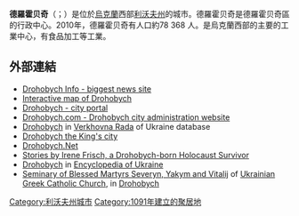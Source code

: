 {{Unreferenced|time=2015-09-16T02:30:11+00:00}}
{{expand|time=2013-07-16T15:02:50+00:00}}
{{Infobox settlement
|official_name = Drohobych
|native_name = Дрогóбич
|nickname =
|image_skyline = Drohobycz ulica stryjska 2008.jpg
|imagesize = 
|image_caption = Street in Drohobych City Centre
|image_flag = 
|image_shield = Coat of Arms of Drohobych.svg
|motto = 
|image_map = 
|mapsize = 250px 
|map_caption = Map of Ukraine with {{{name}}} highlighted.
|coordinates_display =inline,title
|coordinates_region =UA
|subdivision_type = [[Countries_of_the_world|Country]]
|subdivision_type1 = [[Regions_of_Ukraine|Oblast]]
|subdivision_type2 = [[List_of_cities_in_Ukraine|City]]
|subdivision_name =[[Ukraine|Ukraine]]
|subdivision_name1 = [[Lviv_Oblast|Lviv Oblast]]
|subdivision_name2 = [[Drohobych|Drohobych]]
|established_title = First mentioned
|established_date = 1387
|cityrights_title =
|cityrights_date = 
|leader_title = [[Mayor|Mayor]]
|leader_name = Oleksiy Radzievskyi
|area_magnitude = 
|area_total_km2 = 41.0
|area_land_km2 = 
|area_water_km2 = 
|population_as_of = 2005
|population_note = 
|population_total = 78 368|population_footnotes=
|population_metro =| 
population_density_km2 = 
|pushpin_map            =Ukraine
|pushpin_label_position = <!-- the position of the pushpin label: left, right, top, bottom, none -->
|pushpin_map_caption    =Location of Drohobych
|pushpin_mapsize        =
|latd=49 |latm=21 |lats=00 |latNS=N
|longd=23 |longm=30 |longs=00 |longEW=E
|elevation_m = 
|postal_code = 
|area_code = 
|blank_info = 
|blank1_info = 
|website = http://drohobych.com
|footnotes = 
}}

'''德羅霍贝奇'''（{{lang-uk|Дрогóбич}}；{{lang-pl|Drohobycz}}）是位於[[烏克蘭|烏克蘭]]西部[[利沃夫州|利沃夫州]]的城市。德羅霍贝奇是德羅霍贝奇區的行政中心。2010年，德羅霍贝奇有人口約78 368 人。是烏克蘭西部的主要的工業中心，有食品加工等工業。

==外部連結==
{{sisterlinks|Drohobych}}
* [http://droginfo.com.ua Drohobych Info - biggest news site] {{Wayback|url=http://droginfo.com.ua/ |date=20210117175510 }} {{uk icon}}
* [https://web.archive.org/web/20120313061737/http://nadoloni.com/en Interactive map of Drohobych]
* [http://drohobych.org Drohobych - city portal] {{Wayback|url=http://drohobych.org/ |date=20210116151928 }} {{uk icon}}
* [http://Drohobych.com Drohobych.com - Drohobych city administration website] {{Wayback|url=http://drohobych.com/ |date=20150119085017 }} {{uk icon}}
* [https://web.archive.org/web/20070930221430/http://gska2.rada.gov.ua:7777/pls/z7502/A005?rdat1=06.07.2005&rf7571=21672 Drohobych] in [[Verkhovna_Rada|Verkhovna Rada]] of Ukraine database {{uk icon}}
* [https://web.archive.org/web/20190816072249/http://drohobych.com.ua/ Drohobych the King's city] {{uk icon}}
* [http://Drohobych.net Drohobych.Net] {{Wayback|url=http://drohobych.net/ |date=19991128114012 }} {{uk icon}}
* [http://www.annefrankandme.com/  Stories by Irene Frisch, a Drohobych-born Holocaust Survivor] {{Wayback|url=http://www.annefrankandme.com/ |date=20180804221237 }}
* [http://www.encyclopediaofukraine.com//pages%5CD%5CR%5CDrohobych.htm Drohobych] {{Wayback|url=http://www.encyclopediaofukraine.com//pages%5CD%5CR%5CDrohobych.htm |date=20160303195507 }} in [http://www.encyclopediaofukraine.com/ Encyclopedia of Ukraine] {{Wayback|url=http://www.encyclopediaofukraine.com/ |date=20090815063149 }}
* [http://dds.edu.ua/en/about/2/history.html Seminary of Blessed Martyrs Severyn, Yakym and Vitalij] {{Wayback|url=http://dds.edu.ua/en/about/2/history.html |date=20201124095023 }} of [[Ukrainian_Greek_Catholic_Church|Ukrainian Greek Catholic Church]], in [[Drohobych|Drohobych]]


{{DEFAULTSORT:Дрогобич}}
[[Category:利沃夫州城市|Category:利沃夫州城市]]
[[Category:1091年建立的聚居地|Category:1091年建立的聚居地]]